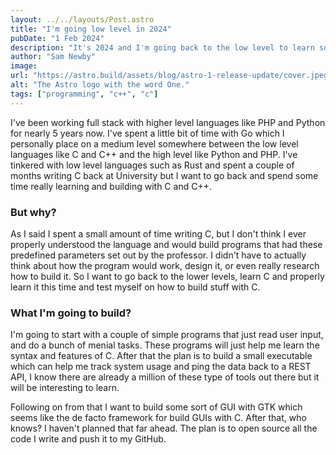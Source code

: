 ```yaml
---
layout: ../../layouts/Post.astro
title: "I'm going low level in 2024"
pubDate: "1 Feb 2024"
description: "It's 2024 and I'm going back to the low level to learn some new languages."
author: "Sam Newby"
image:
url: "https://astro.build/assets/blog/astro-1-release-update/cover.jpeg"
alt: "The Astro logo with the word One."
tags: ["programming", "c++", "c"]
---
```


I've been working full stack with higher level languages like PHP and Python for nearly 5 years now. I've spent
a little bit of time with Go which I personally place on a medium level somewhere between the low level languages
like C and C++ and the high level like Python and PHP. I've tinkered with low level languages such as Rust and 
spent a couple of months writing C back at University but I want to go back and spend some time really learning
and building with C and C++.

### But why?

As I said I spent a small amount of time writing C, but I don't think I ever properly understood the language
and would build programs that had these predefined parameters set out by the professor. I didn't have to actually
think about how the program would work, design it, or even really research how to build it. So I want to go back
to the lower levels, learn C and properly learn it this time and test myself on how to build stuff with C.

### What I'm going to build?

I'm going to start with a couple of simple programs that just read user input, and do a bunch of menial tasks.
These programs will just help me learn the syntax and features of C. After that the plan is to build a small
executable which can help me track system usage and ping the data back to a REST API, I know there are already
a million of these type of tools out there but it will be interesting to learn.

Following on from that I want to build some sort of GUI with GTK which seems like the de facto framework for
build GUIs with C. After that, who knows? I haven't planned that far ahead. The plan is to open source all the 
code I write and push it to my GitHub.
